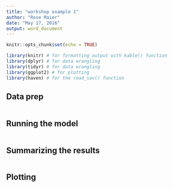 ```yaml
---
title: "workshop example 1"
author: "Rose Maier"
date: "May 17, 2016"
output: word_document
---
```


```r
knitr::opts_chunk$set(echo = TRUE)

library(knitr) # for formatting output with kable() function
library(dplyr) # for data wrangling
library(tidyr) # for data wrangling
library(ggplot2) # for plotting
library(haven) # for the read_sav() function
```

## Data prep

```r

```

## Running the model

```r

```

## Summarizing the results

```r

```

## Plotting

```r

```


